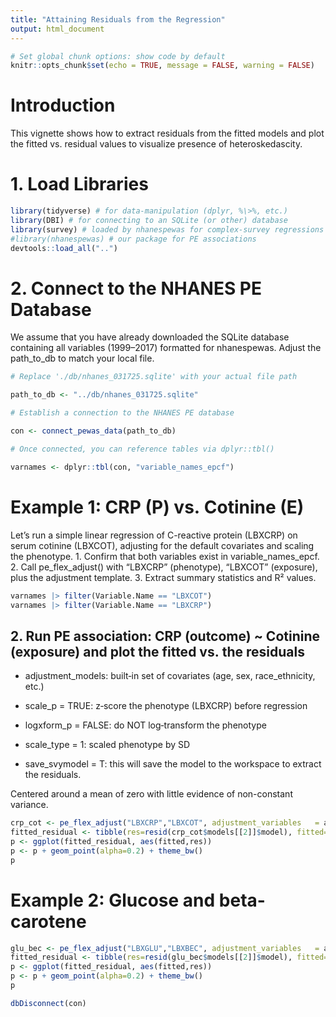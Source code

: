 ```yaml
---
title: "Attaining Residuals from the Regression"
output: html_document
---
```



```r
# Set global chunk options: show code by default
knitr::opts_chunk$set(echo = TRUE, message = FALSE, warning = FALSE)
```

# Introduction

This vignette shows how to extract residuals from the fitted models and plot the fitted vs. residual values to visualize presence of heteroskedascity. 



# 1.  Load Libraries


```r
library(tidyverse) # for data‐manipulation (dplyr, %\>%, etc.)
library(DBI) # for connecting to an SQLite (or other) database
library(survey) # loaded by nhanespewas for complex‐survey regressions
#library(nhanespewas) # our package for PE associations
devtools::load_all("..")
```


# 2.  Connect to the NHANES PE Database

We assume that you have already downloaded the SQLite database
containing all variables (1999–2017) formatted for nhanespewas. Adjust
the path_to_db to match your local file.

```r
# Replace './db/nhanes_031725.sqlite' with your actual file path

path_to_db <- "../db/nhanes_031725.sqlite"

# Establish a connection to the NHANES PE database

con <- connect_pewas_data(path_to_db)

# Once connected, you can reference tables via dplyr::tbl()

varnames <- dplyr::tbl(con, "variable_names_epcf")
```




# Example 1: CRP (P) vs. Cotinine (E)

Let’s run a simple linear regression of C-reactive protein (LBXCRP) on
serum cotinine (LBXCOT), adjusting for the default covariates and
scaling the phenotype. 1. Confirm that both variables exist in
variable_names_epcf. 2. Call pe_flex_adjust() with "LBXCRP" (phenotype),
"LBXCOT" (exposure), plus the adjustment template. 3. Extract summary
statistics and R² values.



```r
varnames |> filter(Variable.Name == "LBXCOT") 
varnames |> filter(Variable.Name == "LBXCRP")
```

## 2. Run PE association: CRP (outcome) \~ Cotinine (exposure) and plot the fitted vs. the residuals

 - adjustment_models: built‐in set of covariates (age, sex, race_ethnicity, etc.)

 - scale_p = TRUE: z‐score the phenotype (LBXCRP) before regression

 - logxform_p = FALSE: do NOT log‐transform the phenotype

 - scale_type = 1:  scaled phenotype by SD
 
 - save_svymodel = T: this will save the model to the workspace to extract the residuals.


Centered around a mean of zero with little evidence of non-constant variance.

```r
crp_cot <- pe_flex_adjust("LBXCRP","LBXCOT", adjustment_variables   = adjustment_models, con = con, scale_p = TRUE, logxform_p = FALSE, scale_type = 1, save_svymodel=T ) # saving the model
fitted_residual <- tibble(res=resid(crp_cot$models[[2]]$model), fitted=fitted(crp_cot$models[[2]]$model))
p <- ggplot(fitted_residual, aes(fitted,res))
p <- p + geom_point(alpha=0.2) + theme_bw()
p
```
# Example 2: Glucose and beta-carotene


```r
glu_bec <- pe_flex_adjust("LBXGLU","LBXBEC", adjustment_variables   = adjustment_models, con = con, scale_p = TRUE, logxform_p = FALSE, scale_type = 1, save_svymodel=T ) # saving the model
fitted_residual <- tibble(res=resid(glu_bec$models[[2]]$model), fitted=fitted(glu_bec$models[[2]]$model))
p <- ggplot(fitted_residual, aes(fitted,res))
p <- p + geom_point(alpha=0.2) + theme_bw()
p
```


```r
dbDisconnect(con)
```

